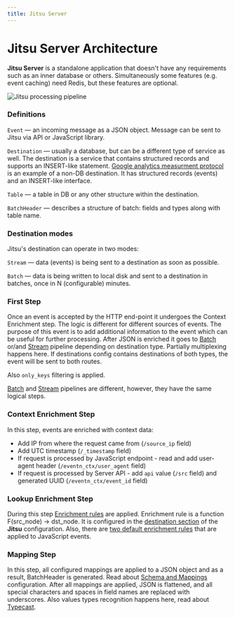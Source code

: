 ```yaml
---
title: Jitsu Server
---
```



# Jitsu Server Architecture

**Jitsu Server** is a standalone application that doesn't have any requirements such as an inner database or others. Simultaneously some features \(e.g. event caching\) need Redis, but these features are optional.

<div style={{backgroundColor: 'white'}}>
    <img alt="Jitsu processing pipeline" src="/img/docs/processing-pipeline.png" />
</div>

### **Definitions**

`Event` — an incoming message as a JSON object. Message can be sent to Jitsu via API or JavaScript library.

`Destination` — usually a database, but can be a different type of service as well. The destination is a service that contains structured records and supports an INSERT-like statement. [Google analytics measurment protocol](https://developers.google.com/analytics/devguides/collection/protocol/v1) is an example of a non-DB destination. It has structured records (events) and an INSERT-like interface.

`Table` — a table in DB or any other structure within the destination.

`BatchHeader` — describes a structure of batch: fields and types along with table name.

### Destination modes

Jitsu's destination can operate in two modes:

`Stream` — data (events) is being sent to a destination as soon as possible.

`Batch` — data is being written to local disk and sent to a destination in batches, once in N (configurable) minutes.

### First Step

Once an event is accepted by the HTTP end-point it undergoes the Context Enrichment step. The logic is different for different sources of events. The purpose of this event is to add additional information to the event which can be useful for further processing. After JSON is enriched it goes to [Batch](/docs/how-it-works/pipelines#batch-processing) or/and [Stream](/docs/how-it-works/pipelines#stream-processing) pipeline depending on destination type. Partially multiplexing happens here. If destinations config contains destinations of both types, the event will be sent to both routes.

Also `only_keys` filtering is applied.

[Batch](/docs/how-it-works/pipelines#batch-processing) and [Stream](/docs/how-it-works/pipelines#stream-processing) pipelines are different, however, they have the same logical steps.

### Context Enrichment Step

In this step, events are enriched with context data:

* Add IP from where the request came from (`/source_ip` field)
* Add UTC timestamp (`/_timestamp` field)
* If request is processed by JavaScript endpoint - read and add user-agent header (`/eventn_ctx/user_agent` field)
* If request is processed by Server API - add `api` value (`/src` field) and generated UUID (`/eventn_ctx/event_id` field)

### Lookup Enrichment Step

During this step [Enrichment rules](/docs/configuration/enrichment-rules) are applied. Enrichment rule is a function F(src_node) → dst_node. It is configured in the [destination section](/docs/destinations-configuration) of the **Jitsu** configuration. Also, there are [two default enrichment rules](/docs/configuration/enrichment-rules#default-rules) that are applied to JavaScript events.

### Mapping Step

In this step, all configured mappings are applied to a JSON object and as a result, BatchHeader is generated. Read about [Schema and Mappings](/docs/configuration/schema-and-mappings) configuration. After all mappings are applied, JSON is flattened, and all special characters and spaces in field names are replaced with underscores. Also values types recognition happens here, read about [Typecast](/docs/other-features/typecast).

<LargeLink title="Pipelines" href="/docs/how-it-works/pipelines" />

<LargeLink title="Directories structure" href="/docs/how-it-works/directories-structure" />
